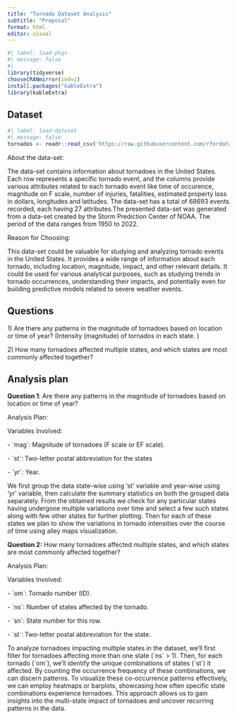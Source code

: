 ```yaml
---
title: "Tornado Dataset Analysis"
subtitle: "Proposal"
format: html
editor: visual
---
```


```r
#| label: load-pkgs
#| message: false
#| 
library(tidyverse)
chooseCRANmirror(ind=1)
install.packages("kableExtra")
library(kableExtra)

```

## Dataset

```r
#| label: load-dataset
#| message: false
tornados <- readr::read_csv('https://raw.githubusercontent.com/rfordatascience/tidytuesday/master/data/2023/2023-05-16/tornados.csv')
```

About the data-set:

The data-set contains information about tornadoes in the United States. Each row represents a specific tornado event, and the columns provide various attributes related to each tornado event like time of occurence, magnitude on F scale, number of injuries, fatalities, estimated property loss in dollars, longitudes and latitudes. The data-set has a total of 68693 events recorded, each having 27 attributes.The presented data-set was generated from a data-set created by the Storm Prediction Center of NOAA. The period of the data ranges from 1950 to 2022.

Reason for Choosing:

This data-set could be valuable for studying and analyzing tornado events in the United States. It provides a wide range of information about each tornado, including location, magnitude, impact, and other relevant details. It could be used for various analytical purposes, such as studying trends in tornado occurrences, understanding their impacts, and potentially even for building predictive models related to severe weather events.

## Questions

1\) Are there any patterns in the magnitude of tornadoes based on location or time of year? (Intensity (magnitude) of tornados in each state. )

2\) How many tornadoes affected multiple states, and which states are most commonly affected together?

## Analysis plan

**Question 1**: Are there any patterns in the magnitude of tornadoes based on location or time of year?

Analysis Plan:

Variables Involved:

\- \`mag\`: Magnitude of tornadoes (F scale or EF scale).

\- \`st\`: Two-letter postal abbreviation for the states

\- \`yr\`: Year.

We first group the data state-wise using 'st' variable and year-wise using 'yr' variable, then calculate the summary statistics on both the grouped data separately. From the obtained results we check for any particular states having undergone multiple variations over time and select a few such states along with few other states for further plotting. Then for each of these states we plan to show the variations in tornado intensities over the course of time using alley maps visualization.

**Question 2:** How many tornadoes affected multiple states, and which states are most commonly affected together?

Analysis Plan:

Variables Involved:

\- \`om\`: Tornado number (ID).

\- \`ns\`: Number of states affected by the tornado.

\- \`sn\`: State number for this row.

\- \`st\`: Two-letter postal abbreviation for the state.

To analyze tornadoes impacting multiple states in the dataset, we'll first filter for tornadoes affecting more than one state (\`ns\` \> 1). Then, for each tornado (\`om\`), we'll identify the unique combinations of states (\`st\`) it affected. By counting the occurrence frequency of these combinations, we can discern patterns. To visualize these co-occurrence patterns effectively, we can employ heatmaps or barplots, showcasing how often specific state combinations experience tornadoes. This approach allows us to gain insights into the multi-state impact of tornadoes and uncover recurring patterns in the data.
